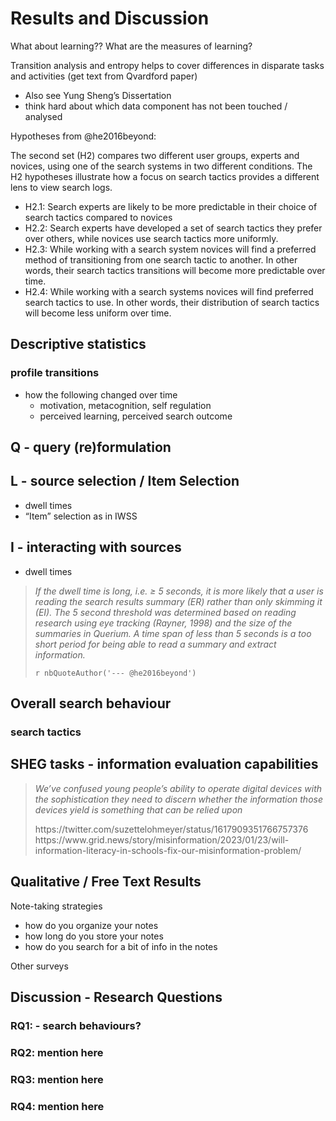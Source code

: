 # Results and Discussion


What about learning??
What are the measures of learning?

Transition analysis and entropy helps to cover differences in disparate tasks and activities (get text from Qvardford paper)


- Also see Yung Sheng's Dissertation
- think hard about which data component has not been touched / analysed


Hypotheses from @he2016beyond:

The second set (H2) compares two different user groups, experts and novices, using one of the search systems in two different conditions. The H2 hypotheses illustrate how a focus on search tactics provides a different lens to view search logs.

- H2.1: Search experts are likely to be more predictable in their choice of search tactics compared to novices
- H2.2: Search experts have developed a set of search tactics they prefer over others, while novices use search tactics more uniformly.
- H2.3: While working with a search system novices will find a preferred method of transitioning from one search tactic to another. In other words, their search tactics transitions will become more predictable over time.
- H2.4: While working with a search systems novices will find preferred search tactics to use. In other words, their distribution of search tactics will become less uniform over time.

## Descriptive statistics

### profile transitions

- how the following changed over time 
  - motivation, metacognition, self regulation
  - perceived learning, perceived search outcome


## Q - query (re)formulation




## L - source selection / Item Selection

- dwell times
- "Item" selection as in IWSS

## I - interacting with sources

- dwell times

> 
> *If the dwell time is long, i.e. ≥ 5 seconds, it is more likely that a user is reading the search results summary (ER) rather than only skimming it (EI). The 5 second threshold was determined based on reading research using eye tracking (Rayner, 1998) and the size of the summaries in Querium. A time span of less than 5 seconds is a too short period for being able to read a summary and extract information.*
>
> `r nbQuoteAuthor('--- @he2016beyond')`
>


## Overall search behaviour




### search tactics



## SHEG tasks - information evaluation capabilities

> *We've confused young people’s ability to operate digital devices with the sophistication they need to discern whether the information those devices yield is something that can be relied upon*
>
> https://twitter.com/suzettelohmeyer/status/1617909351766757376
> https://www.grid.news/story/misinformation/2023/01/23/will-information-literacy-in-schools-fix-our-misinformation-problem/







## Qualitative / Free Text Results

Note-taking strategies

- how do you organize your notes
- how long do you store your notes
- how do you search for a bit of info in the notes

Other surveys



## Discussion - Research Questions

### RQ1: - search behaviours?

### RQ2: mention here



### RQ3: mention here


### RQ4: mention here


